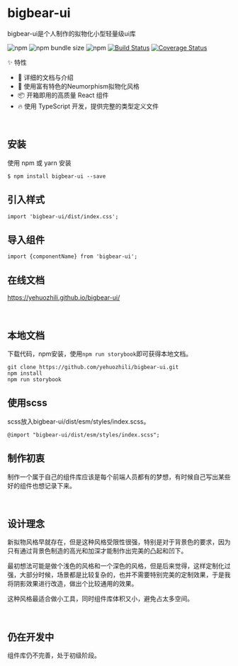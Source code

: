
<Meta title='Introduction|bigbear-ui' />

# bigbear-ui
bigbear-ui是个人制作的拟物化小型轻量级ui库

![npm](https://img.shields.io/npm/v/bigbear-ui)
![npm bundle size](https://img.shields.io/bundlephobia/min/bigbear-ui)
![npm](https://img.shields.io/npm/dt/bigbear-ui)
[![Build Status](https://travis-ci.com/yehuozhili/bigbear-ui.svg?branch=master)](https://travis-ci.com/yehuozhili/bigbear-ui)
[![Coverage Status](https://coveralls.io/repos/github/yehuozhili/bigbear-ui/badge.svg?branch=master)](https://coveralls.io/github/yehuozhili/bigbear-ui?branch=master)


<Subtitle>✨ 特性</Subtitle>


- 📕 详细的文档与介绍
- 🎨 使用富有特色的Neumorphism拟物化风格
- 📦 开箱即用的高质量 React 组件
- 🔥 使用 TypeScript 开发，提供完整的类型定义文件


<br/>

## 安装
使用 npm 或 yarn 安装

```
$ npm install bigbear-ui --save
```

## 引入样式

```
import 'bigbear-ui/dist/index.css';
```
## 导入组件

```
import {componentName} from 'bigbear-ui';
```

## 在线文档

https://yehuozhili.github.io/bigbear-ui/

<br/>

## 本地文档

下载代码，npm安装，使用`npm run storybook`即可获得本地文档。
```
git clone https://github.com/yehuozhili/bigbear-ui.git
npm install 
npm run storybook
```
## 使用scss

scss放入bigbear-ui/dist/esm/styles/index.scss。
```
@import "bigbear-ui/dist/esm/styles/index.scss";
```


## 制作初衷

制作一个属于自己的组件库应该是每个前端人员都有的梦想，有时候自己写出某些好的组件也想记录下来。

<br/>

##  设计理念

新拟物风格早就存在，但是这种风格受限性很强，特别是对于背景色的要求，因为只有通过背景色制造的高光和加深才能制作出完美的凸起和凹下。

最初想法可能是做个浅色的风格和一个深色的风格，但是后来觉得，这样定制化过强，大部分时候，场景都是比较复杂的，也并不需要特别完美的定制效果，于是我将阴影效果进行改造，做出个比较通用的效果。

这种风格最适合做小工具，同时组件库体积又小，避免占太多空间。


<br/>

## 仍在开发中

组件库仍不完善，处于初级阶段。